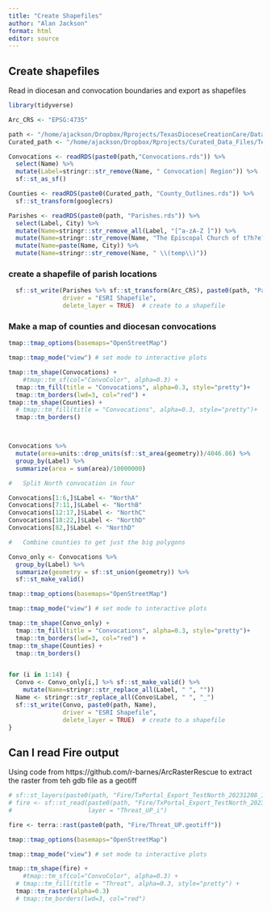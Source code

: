 ```yaml
---
title: "Create Shapefiles"
author: "Alan Jackson"
format: html
editor: source
---
```


## Create shapefiles

Read in diocesan and convocation boundaries and export as shapefiles

```r

library(tidyverse)

Arc_CRS <- "EPSG:4735"

path <- "/home/ajackson/Dropbox/Rprojects/TexasDioceseCreationCare/Data/"
Curated_path <- "/home/ajackson/Dropbox/Rprojects/Curated_Data_Files/Texas_Counties/"

Convocations <- readRDS(paste0(path,"Convocations.rds")) %>% 
  select(Name) %>% 
  mutate(Label=stringr::str_remove(Name, " Convocation| Region")) %>% 
  sf::st_as_sf()

Counties <- readRDS(paste0(Curated_path, "County_Outlines.rds")) %>% 
  sf::st_transform(googlecrs)

Parishes <- readRDS(paste0(path, "Parishes.rds")) %>% 
  select(Label, City) %>% 
  mutate(Name=stringr::str_remove_all(Label, "[^a-zA-Z ]")) %>% 
  mutate(Name=stringr::str_remove(Name, "The Episcopal Church of t?h?e? ?")) %>% 
  mutate(Name=paste(Name, City)) %>% 
  mutate(Name=stringr::str_remove(Name, " \\(temp\\)")) 

```

### create a shapefile of parish locations

```r

  sf::st_write(Parishes %>% sf::st_transform(Arc_CRS), paste0(path, "Parishes"),
               driver = "ESRI Shapefile",
               delete_layer = TRUE)  # create to a shapefile

```

### Make a map of counties and diocesan convocations

```r

tmap::tmap_options(basemaps="OpenStreetMap")

tmap::tmap_mode("view") # set mode to interactive plots

tmap::tm_shape(Convocations) + 
    #tmap::tm_sf(col="ConvoColor", alpha=0.3) +
  tmap::tm_fill(title = "Convocations", alpha=0.3, style="pretty")+
  tmap::tm_borders(lwd=3, col="red") +
tmap::tm_shape(Counties) + 
  # tmap::tm_fill(title = "Convocations", alpha=0.3, style="pretty")+
  tmap::tm_borders() 




```

```r

Convocations %>% 
  mutate(area=units::drop_units(sf::st_area(geometry))/4046.86) %>% 
  group_by(Label) %>% 
  summarize(area = sum(area)/10000000)

#   Split North convocation in four

Convocations[1:6,]$Label <- "NorthA"
Convocations[7:11,]$Label <- "NorthB"
Convocations[12:17,]$Label <- "NorthC"
Convocations[18:22,]$Label <- "NorthD"
Convocations[82,]$Label <- "NorthD"

#   Combine counties to get just the big polygons

Convo_only <- Convocations %>% 
  group_by(Label) %>% 
  summarize(geometry = sf::st_union(geometry)) %>% 
  sf::st_make_valid()

tmap::tmap_options(basemaps="OpenStreetMap")

tmap::tmap_mode("view") # set mode to interactive plots

tmap::tm_shape(Convo_only) + 
  tmap::tm_fill(title = "Convocations", alpha=0.3, style="pretty")+
  tmap::tm_borders(lwd=3, col="red") +
tmap::tm_shape(Counties) + 
  tmap::tm_borders() 


for (i in 1:14) {
  Convo <- Convo_only[i,] %>% sf::st_make_valid() %>% 
    mutate(Name=stringr::str_replace_all(Label, " ", ""))
  Name <- stringr::str_replace_all(Convo$Label, " ", "_")
  sf::st_write(Convo, paste0(path, Name),
               driver = "ESRI Shapefile",
               delete_layer = TRUE)  # create to a shapefile
}

```

## Can I read Fire output

Using code from https://github.com/r-barnes/ArcRasterRescue to extract the raster 
from teh gdb file as a geotiff

```r

# sf::st_layers(paste0(path, "Fire/TxPortal_Export_TestNorth_20231208_193925.gdb"))
# fire <- sf::st_read(paste0(path, "Fire/TxPortal_Export_TestNorth_20231208_193925.gdb"),
#                     layer = "Threat_UP_i")

fire <- terra::rast(paste0(path, "Fire/Threat_UP.geotiff"))

tmap::tmap_options(basemaps="OpenStreetMap")

tmap::tmap_mode("view") # set mode to interactive plots

tmap::tm_shape(fire) + 
    #tmap::tm_sf(col="ConvoColor", alpha=0.3) +
  # tmap::tm_fill(title = "Threat", alpha=0.3, style="pretty") +
  tmap::tm_raster(alpha=0.3)
  # tmap::tm_borders(lwd=3, col="red") 
```
